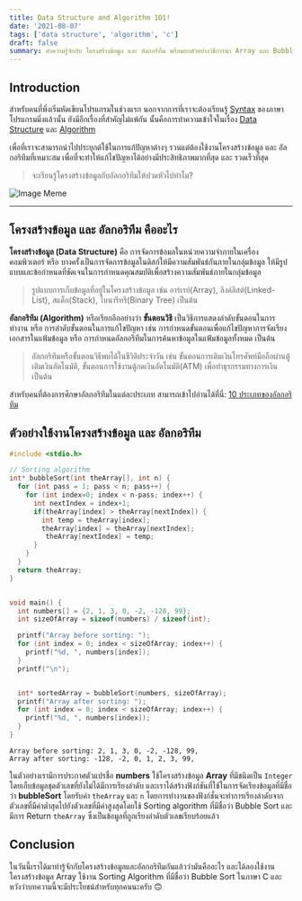 ```yaml
---
title: Data Structure and Algorithm 1O1!
date: '2021-08-07'
tags: ['data structure', 'algorithm', 'c']
draft: false
summary: ทำความรู้จักกับ โครงสร้างข้อมูล และ อัลกอริทึม พร้อมยกตัวอย่างวิธีการนำ Array และ Bubble Sort ไปใช้งานในภาษา C
---
```


## Introduction

สำหรับคนที่พึ่งเริ่มหัดเขียนโปรแกรมในช่วงแรก นอกจากการที่เราจะต้องเรียนรู้ [Syntax](<https://en.wikipedia.org/wiki/Syntax_(programming_languages)>) ของภาษาโปรแกรมมิ่งแล้วนั้น ยังมีอีกเรื่องที่สำคัญไม่แพ้กัน นั้นคือการทำความเข้าใจในเรื่อง [Data Structure](https://en.wikipedia.org/wiki/Data_structure) และ [Algorithm](https://en.wikipedia.org/wiki/Algorithm)

เพื่อที่เราจะสามารถนำไปประยุกต์ใช้ในการแก้ปัญหาต่างๆ รวนแต่ต้องใช้งานโครงสร้างข้อมูล และ
อัลกอริทึมที่เหมาะสม เพื่อที่จะทำให้แก้ไขปัญหาได้อย่างมีประสิทธิภาพมากที่สุด และ รวดเร็วที่สุด

> จะเรียนรู้โครงสร้างข้อมูลกับอัลกอริทึมให้ปวดหัวไปทำไม?

![Image Meme](https://qph.fs.quoracdn.net/main-qimg-6d3f7f40462eaff54212173cca1874f7.webp)

---

## โครงสร้างข้อมูล และ อัลกอริทึม คืออะไร

**โครงสร้างข้อมูล (Data Structure)** คือ การจัดการข้อมลในหน่วยความจำภายในเครื่องคอมพิวเตอร์ หรือ บางครั้งเป็นการจัดการข้อมูลในดิสก์ให้มีความสัมพันธ์กันภายในกลุ่มข้อมูล ให้มีรูปแบบและข้อกำหนดที่ชัดเจนในการกำหนดคุณสมบัติเพื่อสร้างความสัมพันธ์ภายในกลุ่มข้อมูล

> รูปแบบการเก็บข้อมูลที่อยู่ในโครงสร้างข้อมูล เช่น อาร์เรย์(Array), ลิงค์ลิสต์(Linked-List), สแต็ก(Stack), ไบนารีทรี(Binary Tree) เป็นต้น

**อัลกอริทึม (Algorithm)** หรือเรียกอีกอย่างว่า **ขั้นตอนวิธี** เป็นวิธีการแสดงลำดับขั้นตอนในการทำงาน หรือ การลำดับขั้นตอนในการแก้ไขปัญหา เช่น การกำหนดขั้นตอนเพื่อแก้ไขปัญหาการจัดเรียงเอกสารในแฟ้มข้อมูล หรือ การกำหนดอัลกอรึทึมในการค้นหาข้อมูลในแฟ้มข้อมูลทั้งหมด เป็นต้น

> อัลกอริทึมหรือขั้นตอนวิธีพบได้ในชีวิติประจำวัน เช่น ขั้นตอนการเติมเงินโทรศัพท์มือถือผ่านตู้เติมเงินอัตโนมัติ, ขั้นตอนการใช้งานตู้กดเงินอัตโนมัติ(ATM) เพื่อทำธุรกรรมทางการเงิน เป็นต้น

สำหรับคนที่ต้องการศึกษาอัลกอริทึมในแต่ละประเภท สามารถเข้าไปอ่านได้ที่นี่: [10 ประเภทของอัลกอริทึม](https://blog.1tpp.com/blog/types-of-algorithms)

## ตัวอย่างใช้งานโครงสร้างข้อมูล และ อัลกอริทึม

```c:algorithm1O1_example.c showLineNumbers
#include <stdio.h>

// Sorting algorithm
int* bubbleSort(int theArray[], int n) {
  for (int pass = 1; pass < n; pass++) {
    for (int index=0; index < n-pass; index++) {
      int nextIndex = index+1;
      if(theArray[index] > theArray[nextIndex]) {
        int temp = theArray[index];
        theArray[index] = theArray[nextIndex];
         theArray[nextIndex] = temp;
      }
    }
  }
  return theArray;
}


void main() {
  int numbers[] = {2, 1, 3, 0, -2, -128, 99};
  int sizeOfArray = sizeof(numbers) / sizeof(int);

  printf("Array before sorting: ");
  for (int index = 0; index < sizeOfArray; index++) {
    printf("%d, ", numbers[index]);
  }
  printf("\n");


  int* sortedArray = bubbleSort(numbers, sizeOfArray);
  printf("Array after sorting: ");
  for (int index = 0; index < sizeOfArray; index++) {
    printf("%d, ", numbers[index]);
  }
}
```

```
Array before sorting: 2, 1, 3, 0, -2, -128, 99,
Array after sorting: -128, -2, 0, 1, 2, 3, 99,
```

ในตัวอย่างเรามีการประกาศตัวแปรชื่อ **numbers** ใช้โครงสร้างข้อมูล **Array** ที่มีชนิดเป็น `Integer` โดยเก็บข้อมูลชุดตัวเลขที่ยังไม่ได้มีการเรียงลำดับ
และเราได้สร้างฟังก์ชันที่ใช้ในการจัดเรียงข้อมูลที่มีชื่อว่า **bubbleSort** โดยรับค่า `theArray` และ `n`
โดยการทำงานของฟังก์ชั่นจะทำการเรียงลำดับจากตัวเลขที่มีค่าต่ำสุดไปยังตัวเลขที่มีค่าสูงสุดโดยใช้ Sorting algorithm ที่มีชื่อว่า Bubble Sort และมีการ Return `theArray` ซึ่งเป็นข้อมูลที่ถูกเรียงลำดับตัวเลขเรียบร้อยแล้ว

## Conclusion

ในวันนี้เราได้มาทำรู้จักกับโครงสร้างข้อมูลและอัลกอริทึมกันแล้วว่ามันคืออะไร และได้ลองใช้งานโครงสร้างข้อมูล Array ใช้งาน Sorting Algorithm ที่มีชื่อว่า Bubble Sort ในภาษา C และ หวังว่าบทความนี้จะมีประโยชน์สำหรับทุกคนนะครับ 🙃
